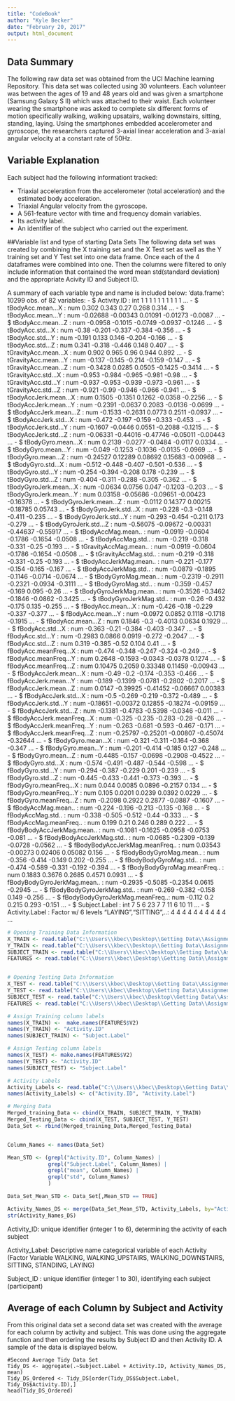 ```yaml
---
title: "CodeBook"
author: "Kyle Becker"
date: "February 20, 2017"
output: html_document
---
```


## Data Summary

The following raw data set was obtained from the UCI Machine learning Repository. This data set was collected using 30 volunteers. Each volunteer was between the ages of 19 and 48 years old and was given a smartphone (Samsung Galaxy S II) which was attached to their waist. Each volunteer wearing the smartphone was asked to complete six different forms of motion specifically walking, walking upsatairs, walking downstairs, sitting, standing, laying. Using the smartphones embedded accelerometer and gyroscope, the researchers captured 3-axial linear acceleration and 3-axial angular velocity at a constant rate of 50Hz. 

## Variable Explanation
Each subject had the following informationt tracked:

- Triaxial acceleration from the accelerometer (total acceleration) and the estimated body acceleration. 
- Triaxial Angular velocity from the gyroscope. 
- A 561-feature vector with time and frequency domain variables. 
- Its activity label. 
- An identifier of the subject who carried out the experiment.


##Variable list and type of starting Data Sets
The following data set was created by combining the X training set and the X Test set as well as the Y training set and Y Test set into one data frame. Once each of the 4 dataframes were combined into one. Then the columns were filtered to only include information that contained the word mean std(standard deviation) and the appropriate Acivity ID and Subject ID.

A summary of each variable type and name is included below:
 'data.frame':    10299 obs. of  82 variables:
-  $ Activity.ID                    : int  1 1 1 1 1 1 1 1 1 1 ...
-  $ tBodyAcc.mean...X              : num  0.302 0.343 0.27 0.268 0.314 ...
-  $ tBodyAcc.mean...Y              : num  -0.02688 -0.00343 0.01091 -0.01273 -0.0087 ...
-  $ tBodyAcc.mean...Z              : num  -0.0958 -0.1015 -0.0749 -0.0937 -0.1246 ...
-  $ tBodyAcc.std...X               : num  -0.38 -0.201 -0.337 -0.384 -0.356 ...
-  $ tBodyAcc.std...Y               : num  -0.191 0.133 0.146 -0.204 -0.166 ...
-  $ tBodyAcc.std...Z               : num  0.341 -0.318 -0.446 0.148 0.407 ...
-  $ tGravityAcc.mean...X           : num  0.902 0.965 0.96 0.944 0.892 ...
-  $ tGravityAcc.mean...Y           : num  -0.137 -0.145 -0.214 -0.159 -0.147 ...
-  $ tGravityAcc.mean...Z           : num  -0.3428 0.0285 0.0505 -0.1425 -0.3414 ...
-  $ tGravityAcc.std...X            : num  -0.953 -0.984 -0.965 -0.981 -0.98 ...
-  $ tGravityAcc.std...Y            : num  -0.937 -0.953 -0.939 -0.973 -0.961 ...
-  $ tGravityAcc.std...Z            : num  -0.921 -0.99 -0.946 -0.966 -0.941 ...
-  $ tBodyAccJerk.mean...X          : num  0.1505 -0.1351 0.1262 -0.0358 -0.2256 ...
-  $ tBodyAccJerk.mean...Y          : num  -0.2391 -0.0637 0.2083 -0.0136 -0.0699 ...
-  $ tBodyAccJerk.mean...Z          : num  -0.1533 -0.2631 0.0773 0.2511 -0.0937 ...
-  $ tBodyAccJerk.std...X           : num  -0.472 -0.197 -0.159 -0.333 -0.453 ...
-  $ tBodyAccJerk.std...Y           : num  -0.1607 -0.0446 0.0551 -0.2088 -0.1215 ...
-  $ tBodyAccJerk.std...Z           : num  -0.06331 -0.44016 -0.47746 -0.05011 -0.00443 ...
-  $ tBodyGyro.mean...X             : num  0.2139 -0.0277 -0.0484 -0.0117 0.0334 ...
-  $ tBodyGyro.mean...Y             : num  -0.049 -0.1253 -0.1036 -0.0135 -0.0969 ...
-  $ tBodyGyro.mean...Z             : num  -0.24527 0.12289 0.08692 0.15683 -0.00968 ...
-  $ tBodyGyro.std...X              : num  -0.512 -0.448 -0.407 -0.501 -0.536 ...
-  $ tBodyGyro.std...Y              : num  -0.254 -0.394 -0.208 0.178 -0.239 ...
-  $ tBodyGyro.std...Z              : num  -0.404 -0.311 -0.288 -0.305 -0.362 ...
-  $ tBodyGyroJerk.mean...X         : num  -0.0634 0.0756 0.047 -0.1203 -0.203 ...
-  $ tBodyGyroJerk.mean...Y         : num  0.03158 -0.05686 -0.09651 -0.00423 -0.16378 ...
-  $ tBodyGyroJerk.mean...Z         : num  -0.0112 0.14377 0.00215 -0.18785 0.05743 ...
-  $ tBodyGyroJerk.std...X          : num  -0.228 -0.3 -0.148 -0.411 -0.235 ...
-  $ tBodyGyroJerk.std...Y          : num  -0.293 -0.454 -0.211 0.173 -0.279 ...
-  $ tBodyGyroJerk.std...Z          : num  -0.56075 -0.09672 -0.00331 -0.44637 -0.55917 ...
-  $ tBodyAccMag.mean..             : num  -0.0919 -0.0604 -0.1786 -0.1654 -0.0508 ...
-  $ tBodyAccMag.std..              : num  -0.219 -0.318 -0.331 -0.25 -0.193 ...
-  $ tGravityAccMag.mean..          : num  -0.0919 -0.0604 -0.1786 -0.1654 -0.0508 ...
-  $ tGravityAccMag.std..           : num  -0.219 -0.318 -0.331 -0.25 -0.193 ...
-  $ tBodyAccJerkMag.mean..         : num  -0.221 -0.177 -0.154 -0.165 -0.167 ...
-  $ tBodyAccJerkMag.std..          : num  -0.0879 -0.1895 -0.1146 -0.0714 -0.0674 ...
-  $ tBodyGyroMag.mean..            : num  -0.2319 -0.2911 -0.2321 -0.0934 -0.3111 ...
-  $ tBodyGyroMag.std..             : num  -0.359 -0.457 -0.169 0.095 -0.26 ...
-  $ tBodyGyroJerkMag.mean..        : num  -0.3526 -0.3462 -0.1846 -0.0862 -0.3425 ...
-  $ tBodyGyroJerkMag.std..         : num  -0.26 -0.432 -0.175 0.135 -0.255 ...
-  $ fBodyAcc.mean...X              : num  -0.426 -0.18 -0.229 -0.337 -0.377 ...
-  $ fBodyAcc.mean...Y              : num  -0.0972 0.0852 0.1118 -0.1718 -0.1915 ...
-  $ fBodyAcc.mean...Z              : num  0.1846 -0.3 -0.4013 0.0634 0.1929 ...
-  $ fBodyAcc.std...X               : num  -0.363 -0.21 -0.384 -0.403 -0.347 ...
-  $ fBodyAcc.std...Y               : num  -0.2983 0.0866 0.0919 -0.272 -0.2047 ...
-  $ fBodyAcc.std...Z               : num  0.319 -0.385 -0.52 0.104 0.41 ...
-  $ fBodyAcc.meanFreq...X          : num  -0.474 -0.348 -0.247 -0.324 -0.249 ...
-  $ fBodyAcc.meanFreq...Y          : num  0.2648 -0.1593 -0.0343 -0.0378 0.1274 ...
-  $ fBodyAcc.meanFreq...Z          : num  0.10475 0.2059 0.33348 0.11459 -0.00943 ...
-  $ fBodyAccJerk.mean...X          : num  -0.49 -0.2 -0.174 -0.353 -0.466 ...
-  $ fBodyAccJerk.mean...Y          : num  -0.189 -0.1399 -0.0781 -0.2802 -0.2017 ...
-  $ fBodyAccJerk.mean...Z          : num  0.0147 -0.39925 -0.41452 -0.06667 0.00383 ...
-  $ fBodyAccJerk.std...X           : num  -0.5 -0.269 -0.219 -0.372 -0.489 ...
-  $ fBodyAccJerk.std...Y           : num  -0.18651 -0.00372 0.12855 -0.18274 -0.09159 ...
-  $ fBodyAccJerk.std...Z           : num  -0.1381 -0.4783 -0.5398 -0.0346 -0.011 ...
-  $ fBodyAccJerk.meanFreq...X      : num  -0.325 -0.235 -0.283 -0.28 -0.426 ...
-  $ fBodyAccJerk.meanFreq...Y      : num  -0.263 -0.681 -0.593 -0.467 -0.171 ...
-  $ fBodyAccJerk.meanFreq...Z      : num  -0.25797 -0.25201 -0.00807 -0.45074 -0.32644 ...
-  $ fBodyGyro.mean...X             : num  -0.321 -0.311 -0.164 -0.368 -0.347 ...
-  $ fBodyGyro.mean...Y             : num  -0.201 -0.414 -0.185 0.127 -0.248 ...
-  $ fBodyGyro.mean...Z             : num  -0.4485 -0.157 -0.0698 -0.2908 -0.4522 ...
-  $ fBodyGyro.std...X              : num  -0.574 -0.491 -0.487 -0.544 -0.598 ...
-  $ fBodyGyro.std...Y              : num  -0.294 -0.387 -0.229 0.201 -0.239 ...
-  $ fBodyGyro.std...Z              : num  -0.445 -0.433 -0.441 -0.373 -0.393 ...
-  $ fBodyGyro.meanFreq...X         : num  0.044 0.0085 0.0896 -0.2157 0.134 ...
-  $ fBodyGyro.meanFreq...Y         : num  0.105 0.0201 0.0239 0.0392 0.0229 ...
-  $ fBodyGyro.meanFreq...Z         : num  -0.2098 0.2922 0.2877 -0.0887 -0.1607 ...
-  $ fBodyAccMag.mean..             : num  -0.224 -0.196 -0.213 -0.135 -0.168 ...
-  $ fBodyAccMag.std..              : num  -0.338 -0.505 -0.512 -0.44 -0.333 ...
-  $ fBodyAccMag.meanFreq..         : num  0.199 0.21 0.246 0.289 0.222 ...
-  $ fBodyBodyAccJerkMag.mean..     : num  -0.1081 -0.1625 -0.0958 -0.0753 -0.081 ...
-  $ fBodyBodyAccJerkMag.std..      : num  -0.0685 -0.2309 -0.139 -0.0728 -0.0562 ...
-  $ fBodyBodyAccJerkMag.meanFreq.. : num  0.03543 -0.00273 0.02406 0.05082 0.156 ...
-  $ fBodyBodyGyroMag.mean..        : num  -0.356 -0.414 -0.149 0.202 -0.255 ...
-  $ fBodyBodyGyroMag.std..         : num  -0.474 -0.589 -0.331 -0.192 -0.394 ...
-  $ fBodyBodyGyroMag.meanFreq..    : num  0.1883 0.3676 0.2685 0.4571 0.0931 ...
-  $ fBodyBodyGyroJerkMag.mean..    : num  -0.2935 -0.5085 -0.2354 0.0615 -0.2945 ...
-  $ fBodyBodyGyroJerkMag.std..     : num  -0.269 -0.382 -0.158 0.149 -0.256 ...
-  $ fBodyBodyGyroJerkMag.meanFreq..: num  -0.112 0.2 0.215 0.293 -0.151 ...
-  $ Subject.Label                  : int  7 5 6 23 7 7 11 6 10 11 ...
-  $ Activity.Label                 : Factor w/ 6 levels "LAYING","SITTING",..: 4 4 4 4 4 4 4 4 4 4 ...

```r
# Opening Training Data Information
X_TRAIN <- read.table("C:\\Users\\kbec\\Desktop\\Getting Data\\Assignment 2\\train\\X_train.txt")
Y_TRAIN <- read.table("C:\\Users\\kbec\\Desktop\\Getting Data\\Assignment 2\\train\\y_train.txt")
SUBJECT_TRAIN <- read.table("C:\\Users\\kbec\\Desktop\\Getting Data\\Assignment 2\\train\\subject_train.txt")
FEATURES <- read.table("C:\\Users\\kbec\\Desktop\\Getting Data\\Assignment 2\\features.txt")


# Opening Testing Data Information
X_TEST <- read.table("C:\\Users\\kbec\\Desktop\\Getting Data\\Assignment 2\\test\\X_test.txt")
Y_TEST <- read.table("C:\\Users\\kbec\\Desktop\\Getting Data\\Assignment 2\\test\\y_test.txt")
SUBJECT_TEST <- read.table("C:\\Users\\kbec\\Desktop\\Getting Data\\Assignment 2\\test\\subject_test.txt")
FEATURES <- read.table("C:\\Users\\kbec\\Desktop\\Getting Data\\Assignment 2\\features.txt")

# Assign Training column labels
names(X_TRAIN) <-  make.names(FEATURES$V2)
names(Y_TRAIN) <- "Activity.ID"
names(SUBJECT_TRAIN) <- "Subject.Label"

# Assign Testing column labels
names(X_TEST) <- make.names(FEATURES$V2)
names(Y_TEST) <- "Activity.ID"
names(SUBJECT_TEST) <- "Subject.Label"

# Activity Labels
Activity_Labels <- read.table("C:\\Users\\kbec\\Desktop\\Getting Data\\Assignment 2\\activity_labels.txt")
names(Activity_Labels) <- c("Activity.ID", "Activity.Label")

# Merging Data
Merged_training_Data <- cbind(X_TRAIN, SUBJECT_TRAIN, Y_TRAIN)
Merged_Testing_Data <- cbind(X_TEST, SUBJECT_TEST, Y_TEST)
Data_Set <- rbind(Merged_training_Data,Merged_Testing_Data)


Column_Names <- names(Data_Set)

Mean_STD <- (grepl("Activity.ID", Column_Names) |
             grepl("Subject.Label", Column_Names) |
             grepl("mean", Column_Names) |    
             grepl("std", Column_Names) 
             )

Data_Set_Mean_STD <- Data_Set[,Mean_STD == TRUE]

Activity_Names_DS <- merge(Data_Set_Mean_STD, Activity_Labels, by="Activity.ID", all.x=TRUE)
str(Activity_Names_DS)


```

Activity_ID: unique identifier (integer 1 to 6), determining the activity of each subject

Activity_Label: Descriptive name categorical variable of each Activity (Factor Variable  WALKING, WALKING_UPSTAIRS, WALKING_DOWNSTAIRS, SITTING, STANDING, LAYING)

Subject_ID : unique identifier (integer 1 to 30), identifying each subject (participant)

## Average of each Column by Subject and Activity

From this original data set a second data set was created with the average for each column by activity and subject. This was done using the aggregate function and then ordering the results by Subject ID and then Activity ID. A sample of the data is displayed below.

```Second
#Second Average Tidy Data Set
Tidy_DS <- aggregate(.~Subject.Label + Activity.ID, Activity_Names_DS, mean)
Tidy_DS_Ordered <- Tidy_DS[order(Tidy_DS$Subject.Label, Tidy_DS$Activity.ID),]
head(Tidy_DS_Ordered)
```

